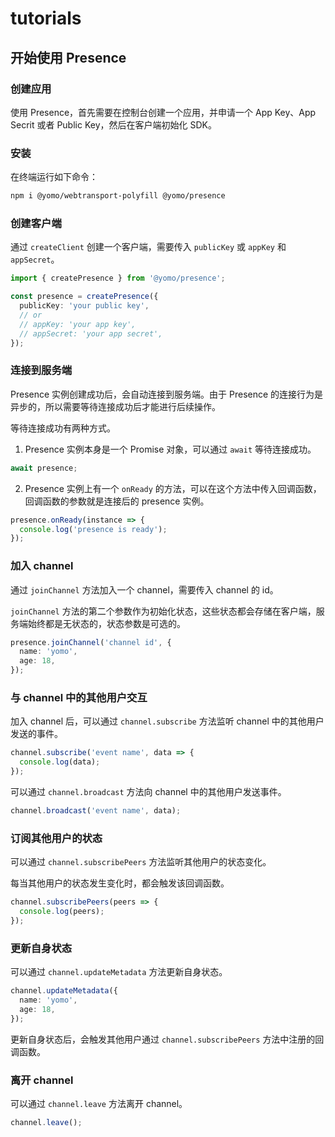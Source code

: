 # tutorials

## 开始使用 Presence

### 创建应用

使用 Presence，首先需要在控制台创建一个应用，并申请一个 App Key、App Secrit 或者 Public Key，然后在客户端初始化 SDK。

### 安装

在终端运行如下命令：

```bash
npm i @yomo/webtransport-polyfill @yomo/presence
```

### 创建客户端

通过 `createClient` 创建一个客户端，需要传入 `publicKey` 或 `appKey` 和 `appSecret`。

```ts
import { createPresence } from '@yomo/presence';

const presence = createPresence({
  publicKey: 'your public key',
  // or
  // appKey: 'your app key',
  // appSecret: 'your app secret',
});
```

### 连接到服务端

Presence 实例创建成功后，会自动连接到服务端。由于 Presence 的连接行为是异步的，所以需要等待连接成功后才能进行后续操作。

等待连接成功有两种方式。

1. Presence 实例本身是一个 Promise 对象，可以通过 `await` 等待连接成功。

```ts
await presence;
```

2. Presence 实例上有一个 `onReady` 的方法，可以在这个方法中传入回调函数，回调函数的参数就是连接后的 presence 实例。

```ts
presence.onReady(instance => {
  console.log('presence is ready');
});
```

### 加入 channel

通过 `joinChannel` 方法加入一个 channel，需要传入 channel 的 id。

`joinChannel` 方法的第二个参数作为初始化状态，这些状态都会存储在客户端，服务端始终都是无状态的，状态参数是可选的。

```ts
presence.joinChannel('channel id', {
  name: 'yomo',
  age: 18,
});
```

### 与 channel 中的其他用户交互

加入 channel 后，可以通过 `channel.subscribe` 方法监听 channel 中的其他用户发送的事件。

```ts
channel.subscribe('event name', data => {
  console.log(data);
});
```

可以通过 `channel.broadcast` 方法向 channel 中的其他用户发送事件。

```ts
channel.broadcast('event name', data);
```

### 订阅其他用户的状态

可以通过 `channel.subscribePeers` 方法监听其他用户的状态变化。

每当其他用户的状态发生变化时，都会触发该回调函数。

```ts
channel.subscribePeers(peers => {
  console.log(peers);
});
```

### 更新自身状态

可以通过 `channel.updateMetadata` 方法更新自身状态。

```ts
channel.updateMetadata({
  name: 'yomo',
  age: 18,
});
```

更新自身状态后，会触发其他用户通过 `channel.subscribePeers` 方法中注册的回调函数。

### 离开 channel

可以通过 `channel.leave` 方法离开 channel。

```ts
channel.leave();
```
